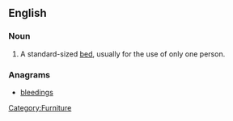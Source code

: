 ==English==

===Noun===
{{en-noun|sg=[[single]] [[bed]]}}

# A standard-sized [[bed]], usually for the use of only one person.

===Anagrams===
* [[bleedings#English|bleedings]]

[[Category:Furniture]]